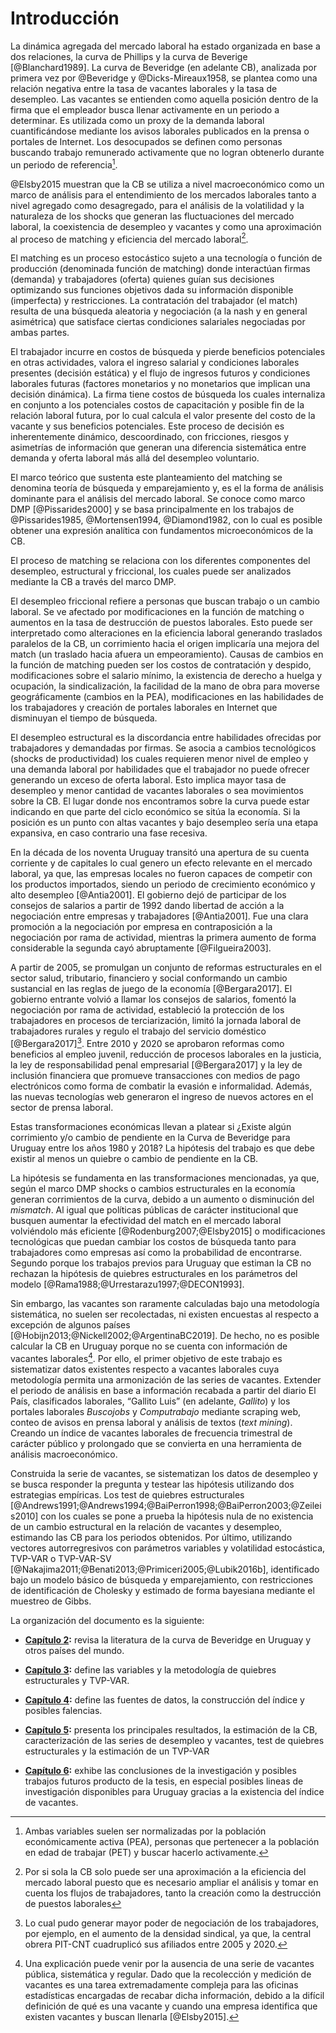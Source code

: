 # Introducción {#intro}

<!-- Presentación de la CB, componentes y su utilización -->
La dinámica agregada del mercado laboral ha estado organizada en base a dos relaciones, la curva de Phillips y la curva de Beverige [@Blanchard1989]. La curva de Beveridge (en adelante CB), analizada por primera vez por @Beveridge y @Dicks-Mireaux1958, se plantea como una relación negativa entre la tasa de vacantes laborales y la tasa de desempleo. Las vacantes se entienden como aquella posición dentro de la firma que el empleador busca llenar activamente en un periodo a determinar. Es utilizada como un proxy de la demanda laboral cuantificándose mediante los avisos laborales publicados en la prensa o portales de Internet. Los desocupados se definen como personas buscando trabajo remunerado activamente que no logran obtenerlo durante un periodo de referencia^[Ambas variables suelen ser normalizadas por la población económicamente activa (PEA), personas que pertenecer a la población en edad de trabajar (PET) y buscar hacerlo activamente.].

@Elsby2015 muestran que la CB se utiliza a nivel macroeconómico como un marco de análisis para el entendimiento de los mercados laborales tanto a nivel agregado como desagregado, para el análisis de la volatilidad y la naturaleza de los shocks que generan las fluctuaciones del mercado laboral, la coexistencia de desempleo y vacantes y como una aproximación al proceso de matching y eficiencia del mercado laboral^[Por si sola la CB solo puede ser una aproximación a la eficiencia del mercado laboral puesto que es necesario ampliar el análisis y tomar en cuenta los flujos de trabajadores, tanto la creación como la destrucción de puestos laborales].

<!-- Explicación del proceso de matching -->
El matching es un proceso estocástico sujeto a una tecnología o función de producción (denominada función de matching) donde interactúan firmas (demanda) y trabajadores (oferta) quienes guían sus decisiones optimizando sus funciones objetivos dada su información disponible (imperfecta) y restricciones. La contratación del trabajador (el match) resulta de una búsqueda aleatoria y negociación (a la nash y en general asimétrica) que satisface ciertas condiciones salariales negociadas por ambas partes.

El trabajador incurre en costos de búsqueda y pierde beneficios potenciales en otras actividades, valora el ingreso salarial y condiciones laborales presentes (decisión estática) y el flujo de ingresos futuros y condiciones laborales futuras (factores monetarios y no monetarios que implican una decisión dinámica). La firma tiene costos de búsqueda los cuales internaliza en conjunto a los potenciales costos de capacitación y posible fin de la relación laboral futura, por lo cual calcula el valor presente del costo de la vacante y sus beneficios potenciales. Este proceso de decisión es inherentemente dinámico, descoordinado, con fricciones, riesgos y asimetrías de información que generan una diferencia sistemática entre demanda y oferta laboral más allá del desempleo voluntario.

<!-- El matching se fundamenta en el marco DMP -->
El marco teórico que sustenta este planteamiento del matching se denomina teoría de búsqueda y emparejamiento y, es el la forma de análisis dominante para el análisis del mercado laboral. Se conoce como marco DMP [@Pissarides2000] y se basa principalmente en los trabajos de @Pissarides1985, @Mortensen1994, @Diamond1982, con lo cual es posible obtener una expresión analítica con fundamentos microeconómicos de la CB.

El proceso de matching se relaciona con los diferentes componentes del desempleo, estructural y friccional\footnote{El desempleo cíclico o keyneasiano, se asocia al desempleo generado por el ciclo económico. En nuestro caso, no es necesario agregar esta categoría puesto que lo analizamos de la misma forma que el desempleo estructural, como movimientos sobre la CB}, los cuales puede ser analizados mediante la CB a través del marco DMP.

<!-- Análisis de los distintos tipos de desempleo, relacionar a las reformas uruguayas -->
El desempleo friccional refiere a personas que buscan trabajo o un cambio laboral\footnote{Esta clase de desempleo se dice que es intrínsecamente voluntario. Sin embargo, el motivo por el cual el sujeto busca o cambia de trabajo se asocia a situaciones involuntarias.}. Se ve afectado por modificaciones en la función de matching o aumentos en la tasa de destrucción de puestos laborales. Esto puede ser interpretado como alteraciones en la eficiencia laboral generando traslados paralelos de la CB, un corrimiento hacia el origen implicaría una mejora del match (un traslado hacia afuera un empeoramiento). Causas de cambios en la función de matching pueden ser los costos de contratación y despido, modificaciones sobre el salario mínimo, la existencia de derecho a huelga y ocupación, la sindicalización, la facilidad de la mano de obra para moverse geográficamente (cambios en la PEA), modificaciones en las habilidades de los trabajadores y creación de portales laborales en Internet que disminuyan el tiempo de búsqueda.

El desempleo estructural es la discordancia entre habilidades ofrecidas por trabajadores y demandadas por firmas. Se asocia a cambios tecnológicos (shocks de productividad) los cuales requieren menor nivel de empleo y una demanda laboral por habilidades que el trabajador no puede ofrecer generando un exceso de oferta laboral. Esto implica mayor tasa de desempleo y menor cantidad de vacantes laborales o sea movimientos sobre la CB. El lugar donde nos encontramos sobre la curva puede estar indicando en que parte del ciclo económico se sitúa la economía. Si la posición es un punto con altas vacantes y bajo desempleo sería una etapa expansiva, en caso contrario una fase recesiva\footnote{Lo cual explicaría el desempleo de cíclico}.

<!-- Ahora va la explicación de Uruguay de cambios que pueden ser o bien estructurales o bien friccionales -->
En la década de los noventa Uruguay transitó una apertura de su cuenta corriente y de capitales lo cual genero un efecto relevante en el mercado laboral, ya que, las empresas locales no fueron capaces de competir con los productos importados, siendo un periodo de crecimiento económico y alto desempleo [@Antia2001]. El gobierno dejó de participar de los consejos de salarios a partir de 1992 dando libertad de acción a la negociación entre empresas y trabajadores [@Antia2001]. Fue una clara promoción a la negociación por empresa en contraposición a la negociación por rama de actividad, mientras la primera aumento de forma considerable la segunda cayó abruptamente [@Filgueira2003]. 

A partir de 2005, se promulgan un conjunto de reformas estructurales en el sector salud, tributario, financiero y social conformando un cambio sustancial en las reglas de juego de la economía [@Bergara2017]. El gobierno entrante volvió a llamar los consejos de salarios, fomentó la negociación por rama de actividad, estableció la protección de los trabajadores en procesos de terciarización, limitó la jornada laboral de trabajadores rurales y regulo el trabajo del servicio doméstico [@Bergara2017]^[Lo cual pudo generar mayor poder de negociación de los trabajadores, por ejemplo, en el aumento de la densidad sindical, ya que, la central obrera PIT-CNT cuadruplicó sus afiliados entre 2005 y 2020.]. Entre 2010 y 2020 se aprobaron reformas como beneficios al empleo juvenil, reducción de procesos laborales en la justicia, la ley de responsabilidad penal empresarial [@Bergara2017] y la ley de inclusión financiera que promueve transacciones con medios de pago electrónicos como forma de combatir la evasión e informalidad. Además, las nuevas tecnologías web generaron el ingreso de nuevos actores en el sector de prensa laboral.

<!-- Planteo de los objetivos del trabajo -->
Estas transformaciones económicas llevan a platear si ¿Existe algún corrimiento y/o cambio de pendiente en la Curva de Beveridge para Uruguay entre los años 1980 y 2018? La hipótesis del trabajo es que debe existir al menos un quiebre o cambio de pendiente en la CB.

La hipótesis se fundamenta en las transformaciones mencionadas, ya que, según el marco DMP shocks o cambios estructurales en la economía generan corrimientos de la curva, debido a un aumento o disminución del _mismatch_. Al igual que políticas públicas de carácter institucional que busquen aumentar la efectividad del match en el mercado laboral volviéndolo más eficiente [@Rodenburg2007;@Elsby2015] o modificaciones tecnológicas que puedan cambiar los costos de búsqueda tanto para trabajadores como empresas así como la probabilidad de encontrarse. Segundo porque los trabajos previos para Uruguay que estiman la CB no rechazan la hipótesis de quiebres estructurales en los parámetros del modelo [@Rama1988;@Urrestarazu1997;@DECON1993].

Sin embargo, las vacantes son raramente calculadas bajo una metodología sistemática, no suelen ser recolectadas, ni existen encuestas al respecto a excepción de algunos países [@Hobijn2013;@Nickell2002;@ArgentinaBC2019]. De hecho, no es posible calcular la CB en Uruguay porque no se cuenta con información de vacantes laborales^[Una explicación puede venir por la ausencia de una serie de vacantes pública, sistemática y regular. Dado que la recolección y medición de vacantes es una tarea extremadamente compleja para las oficinas estadísticas encargadas de recabar dicha información, debido a la difícil definición de qué es una vacante y cuando una empresa identifica que existen vacantes y buscan llenarla [@Elsby2015].]. Por ello, el primer objetivo de este trabajo es sistematizar datos existentes respecto a vacantes laborales cuya metodología permita una armonización de las series de vacantes. Extender el periodo de análisis en base a información recabada a partir del diario El País, clasificados laborales, "Gallito Luis" (en adelante, _Gallito_) y los portales laborales _Buscojobs_ y _Computrabajo_ mediante scraping web, conteo de avisos en prensa laboral y análisis de textos (_text mining_). Creando un índice de vacantes laborales de frecuencia trimestral de carácter público y prolongado que se convierta en una herramienta de análisis macroeconómico.

Construida la serie de vacantes, se sistematizan los datos de desempleo y se busca responder la pregunta y testear las hipótesis utilizando dos estrategias empíricas. Los test de quiebres estructurales [@Andrews1991;@Andrews1994;@BaiPerron1998;@BaiPerron2003;@Zeileis2010] con los cuales se pone a prueba la hipótesis nula de no existencia de un cambio estructural en la relación de vacantes y desempleo, estimando las CB para los periodos obtenidos. Por último, utilizando vectores autorregresivos con parámetros variables y volatilidad estocástica, TVP-VAR o TVP-VAR-SV [@Nakajima2011;@Benati2013;@Primiceri2005;@Lubik2016b], identificado bajo un modelo básico de búsqueda y emparejamiento, con restricciones de identificación de Cholesky y estimado de forma bayesiana mediante el muestreo de Gibbs.

La organización del documento es la siguiente:

* **[Capítulo 2](#cap:Fundamentos):** revisa la literatura de la curva de Beveridge en Uruguay y otros países del mundo.

* **[Capítulo 3](#cap:Metodología):** define las variables y la metodología de quiebres estructurales y TVP-VAR.

* **[Capítulo 4](#cap:Datos):** define las fuentes de datos, la construcción del índice y posibles falencias.

* **[Capítulo 5](#cap:Resultados):** presenta los principales resultados, la estimación de la CB, caracterización de las series de desempleo y vacantes, test de quiebres estructurales y la estimación de un TVP-VAR

* **[Capítulo 6](#cap:Conclusiones):** exhibe las conclusiones de la investigación y posibles trabajos futuros producto de la tesis, en especial posibles lineas de investigación disponibles para Uruguay gracias a la existencia del índice de vacantes.

